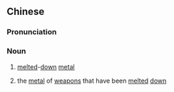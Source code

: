 {{also|销金}}
==Chinese==
{{zh-forms|s=销金}}

===Pronunciation===
{{zh-pron
|m=xiāojīn
|cat=n
}}

===Noun===
{{zh-noun}}

# {{lb|zh|archaic}} [[melted]]-[[down]] [[metal]]
# {{lb|zh|archaic}} the [[metal]] of [[weapon]]s that have been [[melted]] [[down]]
